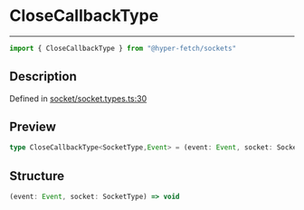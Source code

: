 

# CloseCallbackType

<div class="api-docs__separator" data-reactroot="">

---

</div><div class="api-docs__import" data-reactroot="">

```ts
import { CloseCallbackType } from "@hyper-fetch/sockets"
```

</div><div class="api-docs__section">

## Description

</div><div class="api-docs__description"><span class="api-docs__do-not-parse">



</span></div><p class="api-docs__definition">

Defined in [socket/socket.types.ts:30](https://github.com/BetterTyped/hyper-fetch/blob/3f01c37e/packages/sockets/src/socket/socket.types.ts#L30)

</p><div class="api-docs__section">

## Preview

</div><div class="api-docs__preview type single">

```ts
type CloseCallbackType<SocketType,Event> = (event: Event, socket: SocketType) => void;
```

</div><div class="api-docs__section">

## Structure

</div><div class="api-docs__returns">

```ts
(event: Event, socket: SocketType) => void
```

</div>